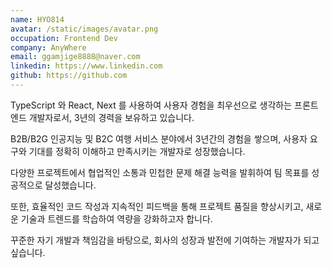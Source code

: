 ```yaml
---
name: HYO814
avatar: /static/images/avatar.png
occupation: Frontend Dev
company: AnyWhere
email: ggamjige8888@naver.com
linkedin: https://www.linkedin.com
github: https://github.com
---
```


TypeScript 와 React, Next 를 사용하여 사용자 경험을 최우선으로 생각하는 프론트엔드 개발자로서, 3년의 경력을 보유하고 있습니다.

B2B/B2G 인공지능 및 B2C 여행 서비스 분야에서 3년간의 경험을 쌓으며, 사용자 요구와 기대를 정확히 이해하고 만족시키는 개발자로 성장했습니다.

다양한 프로젝트에서 협업적인 소통과 민첩한 문제 해결 능력을 발휘하여 팀 목표를 성공적으로 달성했습니다.

또한, 효율적인 코드 작성과 지속적인 피드백을 통해 프로젝트 품질을 향상시키고, 새로운 기술과 트렌드를 학습하여 역량을 강화하고자 합니다.

꾸준한 자기 개발과 책임감을 바탕으로, 회사의 성장과 발전에 기여하는 개발자가 되고 싶습니다.
